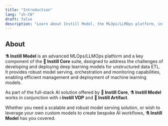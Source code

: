 ```yaml
---
title: "Introduction"
lang: "zh-CN"
draft: false
description: "Learn about Instill Model, the MLOps/LLMOps platform, in the project Instill Core: https://github.com/instill-ai/instill-core"
---
```


## About

**⚗️ Instill Model** is an advanced MLOps/LLMOps platform and a key component of
the **🔮 Instill Core** suite, designed to address the challenges of developing
and deploying deep learning models for unstructured data ETL. It provides robust
model serving, orchestration and monitoring capabilities, enabling efficient
management and deployment of machine learning models.

As part of the full-stack AI solution offered by **🔮 Instill Core**, **⚗️
Instill Model** works in conjunction with **💧 Instill VDP** and **💾 Instill
Artifact**.

Whether you need a scalable and robust model serving solution, or wish to
leverage your own custom models to create bespoke AI workflows, **⚗️ Instill
Model** has you covered.
